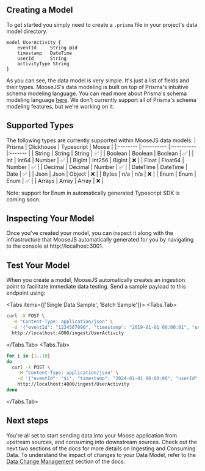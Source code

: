 
## Creating a Model

To get started you simply need to create a `.prisma` file in your project's data model directory.

```prisma filename="datamodels/models.prisma" copy
model UserActivity {
    eventId     String @id
    timestamp   DateTime
    userId      String
    activityType String
}
```

As you can see, the data model is very simple. It's just a list of fields and their types. MooseJS's data modeling is built on top of Prisma's intuitive schema modeling language. You can read more about Prisma's schema modeling language [here](https://www.prisma.io/docs/reference/tools-and-interfaces/prisma-schema). We don't currently support all of Prisma's schema modeling features, but we're working on it.

## Supported Types

The following types are currently supported within MooseJS data models:
| Prisma | Clickhouse | Typescript | Moose |
|:-------- |:---------- |:---------- |:------- |
| String | String | String | ✅ |
| Boolean | Boolean | Boolean | ✅ |
| Int | Int64 | Number | ✅ |
| BigInt | Int256 | BigInt | ❌ |
| Float | Float64 | Number | ✅ |
| Decimal | Decimal | Number | ✅ |
| DateTime | DateTime | Date | ✅ |
| Json | Json | Object | ❌ |
| Bytes | n/a | n/a | ❌ |
| Enum | Enum | Enum | ✅ |
| Arrays | Array | Array | ❌ |

Note: support for Enum in automatically generated Typescript SDK is coming soon.

## Inspecting Your Model

Once you've created your model, you can inspect it along with the infrastructure that MooseJS automatically generated for you by navigating to the console at http://localhost:3001.

## Test Your Model

When you create a model, MooseJS automatically creates an ingestion point to facilitate immediate data testing. Send a sample payload to this endpoint using:

<Tabs items={['Single Data Sample', 'Batch Sample']}>
  <Tabs.Tab>
  ``` bash
  curl -X POST \
    -H "Content-Type: application/json" \
    -d '{"eventId": "1234567890", "timestamp": "2019-01-01 00:00:01", "userId": "123456", "activityType":"click"}' \
    http://localhost:4000/ingest/UserActivity
  ```
  </Tabs.Tab>
  <Tabs.Tab>
  ``` bash
  for i in {1..10}
  do
    curl -X POST \
      -H "Content-Type: application/json" \
      -d '{"eventId": "$i", "timestamp": "2024-01-01 00:00:00", "userId": "1234", "activityType":"click"}' \
      http://localhost:4000/ingest/UserActivity
  done
  ```
  </Tabs.Tab>
</Tabs>

## Next steps

You're all set to start sending data into your Moose application from upstream sources, and consuming into downstream sources. Check out the next two sections of the docs for more details on Ingesting and Consuming Data. To understand the impact of changes to your Data Model, refer to the [Data Change Management](/building/dcm/intro) section of the docs.
